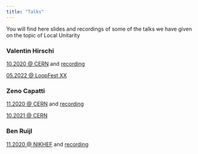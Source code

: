 ```yaml
---
title: "Talks"
---
```


You will find here slides and recordings of some of the talks we have given on the topic of Local Unitarity

### Valentin Hirschi

[10.2020 @ CERN](https://drive.google.com/file/d/1X5VilLYYpQKhFl55UT6CKI2GMlSVjnl2/view?usp=sharing) and [recording](https://drive.google.com/file/d/1FjCZpTZvvryUQ2tN1SYiLO6SUQzQGlVs/view?usp=sharing)

[05.2022 @ LoopFest XX](https://drive.google.com/file/d/1LyuPSoq6dYKYIFkZjGPX58NCcJ4AA1zN/view?usp=sharing)

### Zeno Capatti

[11.2020 @ CERN](https://drive.google.com/file/d/14udVlpP-ZE46LyYMHDfnhYDr0y2Nu2yG/view) and [recording](https://indico.lucas.lu.se/event/1770/material/0/)

[10.2021 @ CERN](https://indico.cern.ch/event/1081056/)

### Ben Ruijl

[11.2020 @ NIKHEF](https://indico.cern.ch/event/978127/contributions/4119963/attachments/2151372/3627384/ltd.pdf) and [recording](https://nikhef.zoom.us/rec/share/ywTkExOAHM2C2AwGgjpHWAHGWTHUmnI5up74uXpy9nD2PMcMa6Ehvf75YDDemheR.p-15Ptzcs47F6Hk9)